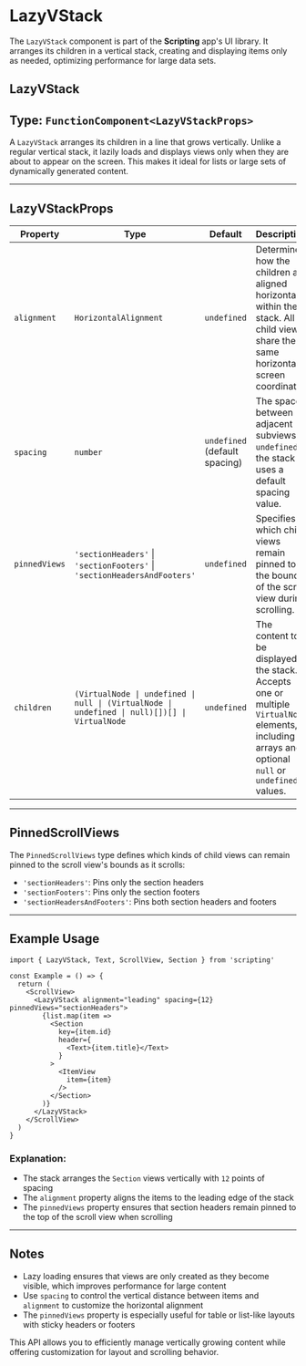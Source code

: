 # LazyVStack 
        
The `LazyVStack` component is part of the **Scripting** app's UI library. It arranges its children in a vertical stack, creating and displaying items only as needed, optimizing performance for large data sets.

## LazyVStack

## Type: `FunctionComponent<LazyVStackProps>`

A `LazyVStack` arranges its children in a line that grows vertically. Unlike a regular vertical stack, it lazily loads and displays views only when they are about to appear on the screen. This makes it ideal for lists or large sets of dynamically generated content.

---

## LazyVStackProps

| Property       | Type                                                                                       | Default             | Description                                                                                                                                                     |
|----------------|--------------------------------------------------------------------------------------------|---------------------|-----------------------------------------------------------------------------------------------------------------------------------------------------------------|
| `alignment`    | `HorizontalAlignment`                                                                      | `undefined`         | Determines how the children are aligned horizontally within the stack. All child views share the same horizontal screen coordinate.                             |
| `spacing`      | `number`                                                                                   | `undefined` (default spacing) | The space between adjacent subviews. If `undefined`, the stack uses a default spacing value.                                                                  |
| `pinnedViews`  | `'sectionHeaders'` \| `'sectionFooters'` \| `'sectionHeadersAndFooters'`                   | `undefined`         | Specifies which child views remain pinned to the bounds of the scroll view during scrolling.                                                                  |
| `children`     | `(VirtualNode \| undefined \| null \| (VirtualNode \| undefined \| null)[])[] \| VirtualNode` | `undefined`         | The content to be displayed in the stack. Accepts one or multiple `VirtualNode` elements, including arrays and optional `null` or `undefined` values.          |

---

## PinnedScrollViews

The `PinnedScrollViews` type defines which kinds of child views can remain pinned to the scroll view's bounds as it scrolls:

- `'sectionHeaders'`: Pins only the section headers
- `'sectionFooters'`: Pins only the section footers
- `'sectionHeadersAndFooters'`: Pins both section headers and footers

---

## Example Usage

```tsx
import { LazyVStack, Text, ScrollView, Section } from 'scripting'

const Example = () => {
  return (
    <ScrollView>
      <LazyVStack alignment="leading" spacing={12} pinnedViews="sectionHeaders">
        {list.map(item => 
          <Section
            key={item.id}
            header={
              <Text>{item.title}</Text>
            }
          >
            <ItemView
              item={item}
            />
          </Section>
        )}
      </LazyVStack>
    </ScrollView>
  )
}
```

### Explanation:

- The stack arranges the `Section` views vertically with `12` points of spacing
- The `alignment` property aligns the items to the leading edge of the stack
- The `pinnedViews` property ensures that section headers remain pinned to the top of the scroll view when scrolling

---

## Notes

- Lazy loading ensures that views are only created as they become visible, which improves performance for large content
- Use `spacing` to control the vertical distance between items and `alignment` to customize the horizontal alignment
- The `pinnedViews` property is especially useful for table or list-like layouts with sticky headers or footers

This API allows you to efficiently manage vertically growing content while offering customization for layout and scrolling behavior.